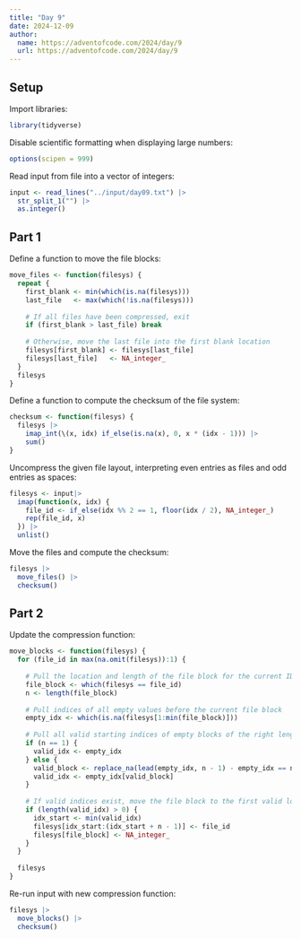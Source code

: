 ```yaml
---
title: "Day 9"
date: 2024-12-09
author:
  name: https://adventofcode.com/2024/day/9
  url: https://adventofcode.com/2024/day/9
---
```


## Setup

Import libraries:

```r

library(tidyverse)

```

Disable scientific formatting when displaying large numbers:

```r

options(scipen = 999)

```

Read input from file into a vector of integers:

```r

input <- read_lines("../input/day09.txt") |> 
  str_split_1("") |> 
  as.integer()

```

## Part 1

Define a function to move the file blocks:

```r

move_files <- function(filesys) {
  repeat {
    first_blank <- min(which(is.na(filesys)))
    last_file   <- max(which(!is.na(filesys)))
    
    # If all files have been compressed, exit
    if (first_blank > last_file) break
    
    # Otherwise, move the last file into the first blank location
    filesys[first_blank] <- filesys[last_file]
    filesys[last_file]   <- NA_integer_
  }
  filesys
}

```

Define a function to compute the checksum of the file system:

```r

checksum <- function(filesys) {
  filesys |> 
    imap_int(\(x, idx) if_else(is.na(x), 0, x * (idx - 1))) |> 
    sum()
}

```

Uncompress the given file layout, interpreting even entries as files and odd entries as spaces:

```r

filesys <- input|> 
  imap(function(x, idx) {
    file_id <- if_else(idx %% 2 == 1, floor(idx / 2), NA_integer_)
    rep(file_id, x)
  }) |> 
  unlist()

```

Move the files and compute the checksum:

```r

filesys |> 
  move_files() |> 
  checksum()

```

## Part 2

Update the compression function:

```r

move_blocks <- function(filesys) {
  for (file_id in max(na.omit(filesys)):1) {
    
    # Pull the location and length of the file block for the current ID
    file_block <- which(filesys == file_id)
    n <- length(file_block)
    
    # Pull indices of all empty values before the current file block
    empty_idx <- which(is.na(filesys[1:min(file_block)]))
    
    # Pull all valid starting indices of empty blocks of the right length
    if (n == 1) {
      valid_idx <- empty_idx
    } else {
      valid_block <- replace_na(lead(empty_idx, n - 1) - empty_idx == n - 1, FALSE)
      valid_idx <- empty_idx[valid_block]
    }
    
    # If valid indices exist, move the file block to the first valid location
    if (length(valid_idx) > 0) {
      idx_start <- min(valid_idx)
      filesys[idx_start:(idx_start + n - 1)] <- file_id
      filesys[file_block] <- NA_integer_
    }
  }
  
  filesys
}

```

Re-run input with new compression function:

```r

filesys |> 
  move_blocks() |> 
  checksum()

```
